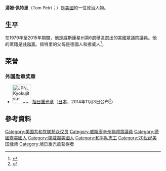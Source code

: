{{noteTA
|1=zh-hans:佩特里;zh-hant:佩特里;zh-tw:派特里;
}}
'''湯姆·佩特里'''（Tom Petri；{{bd|1940年|5月28日}}）是[[美國|美國]]的一位政治人物。

==生平==
在1979年至2015年期間，他是威斯康星州第6選舉區選出的美國眾議院議員。他的黨籍是[[共和黨_(美國)|共和黨]]。佩特里的父母是德國人和挪威人<ref>{{cite web|url=http://freepages.genealogy.rootsweb.ancestry.com/~battle/reps/petri.htm|title=tom petri|publisher=|accessdate=5 January 2015|archive-url=https://web.archive.org/web/20151018231056/http://freepages.genealogy.rootsweb.ancestry.com/~battle/reps/petri.htm|archive-date=2015-10-18|dead-url=yes}}</ref>。

==荣誉==
===外国勋章奖章===
* [[File:JPN_Kyokujitsu-sho_2Class_BAR.svg|60px]] [[旭日|旭日重光章]]（[[日本|日本]]，2014年11月3日公布<ref>{{ja}}{{cite web |url=https://www.mofa.go.jp/mofaj/files/000057986.pdf |title=平成26年秋の外国人叙勲受章者名簿 |publisher=[[内阁府|内阁府]] |date=2014-11-03 |accessdate=2022-05-07 |archive-date=2022-01-18 |archive-url=https://web.archive.org/web/20220118203627/https://www.mofa.go.jp/mofaj/files/000057986.pdf |dead-url=no }}</ref>）

== 參考資料 ==
{{reflist}}

{{DEFAULTSORT:Petri, Tom}}
[[Category:美国共和党联邦众议员|Category:美国共和党联邦众议员]]
[[Category:威斯康辛州聯邦眾議員|Category:威斯康辛州聯邦眾議員]]
[[Category:德國裔美國人|Category:德國裔美國人]]
[[Category:挪威裔美國人|Category:挪威裔美國人]]
[[Category:和平队志工|Category:和平队志工]]
[[Category:20世纪美国律师|Category:20世纪美国律师]]
[[Category:旭日重光章获得者|Category:旭日重光章获得者]]